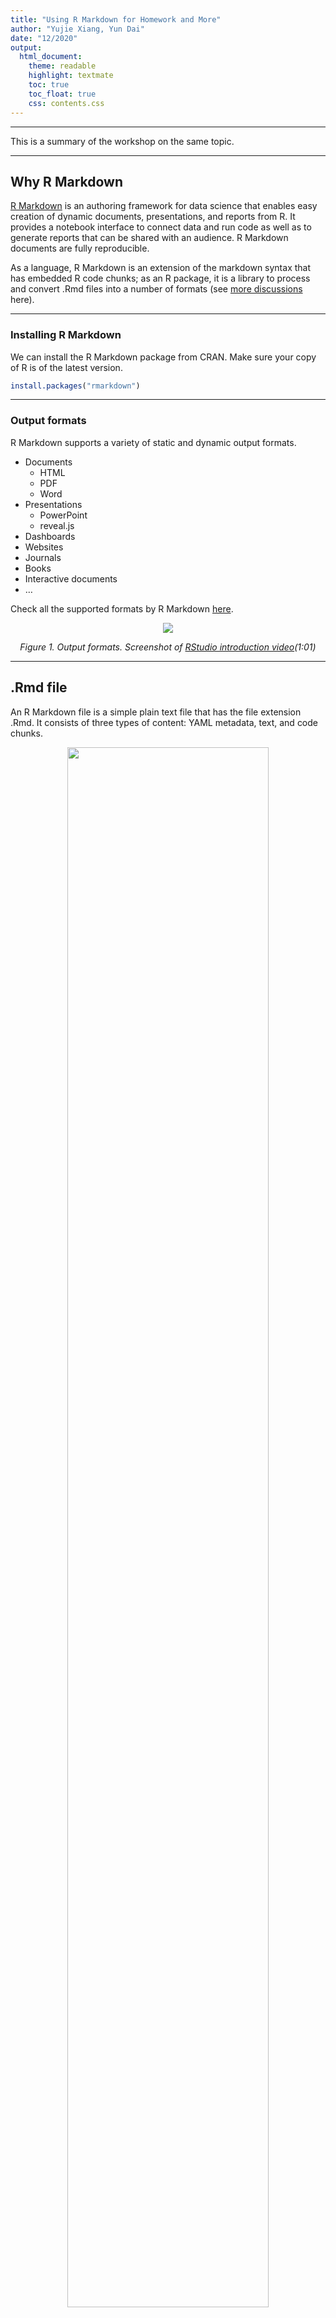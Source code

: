 ```yaml
---
title: "Using R Markdown for Homework and More"
author: "Yujie Xiang, Yun Dai"
date: "12/2020"
output: 
  html_document:
    theme: readable
    highlight: textmate
    toc: true
    toc_float: true
    css: contents.css
---
```


***
This is a summary of the workshop on the same topic.

***
## Why R Markdown
[R Markdown](https://rmarkdown.rstudio.com/) is an authoring framework for data science that enables easy creation of dynamic documents, presentations, and reports from R. It provides a notebook interface to connect data and run code as well as to generate reports that can be shared with an audience. R Markdown documents are fully reproducible.

As a language, R Markdown is an extension of the markdown syntax that has embedded R code chunks; as an R package, it is a library to process and convert .Rmd files into a number of formats (see [more discussions](https://stackoverflow.com/questions/40563479/relationship-between-r-markdown-knitr-pandoc-and-bookdown) here).

***
### Installing R Markdown
We can install the R Markdown package from CRAN. Make sure your copy of R is of the latest version.

```r
install.packages("rmarkdown")
```

***
###  Output formats
R Markdown supports a variety of static and dynamic output formats. 

* Documents
  + HTML
  + PDF
  + Word
* Presentations
  + PowerPoint
  + reveal.js
* Dashboards
* Websites
* Journals
* Books
* Interactive documents
* ...

Check all the supported formats by R Markdown [here](https://rmarkdown.rstudio.com/formats.html).

<center>

![](pics/rmd/formats2.png)

*Figure 1. Output formats. Screenshot of [RStudio introduction video](https://rmarkdown.rstudio.com/lesson-1.html)(1:01)*

</center>


***
## .Rmd file
An R Markdown file is a simple plain text file that has the file extension .Rmd. It consists of three types of content: YAML metadata, text, and code chunks. 

<center>

![](pics/rmd/rmd2.png){width=80%}

*Figure 2. An Rmd file.*

</center>

***
### Rendering .Rmd file 
A report can be generated from an .Rmd file by simply clicking the “Knit” button in RStudio. The default output format of a knitted file is HTML. 

To generate PDF output from R Markdown, [you need to have a LaTeX distribution installed](https://bookdown.org/yihui/rmarkdown-cookbook/install-latex.html).

***
### Header
R Markdown documents start with a metadata section, the YAML metadata header, which can include document metadata such as title, author, date and output format. We can also control the appearance and style of a document by including a custom CSS file, specifying a theme, and adjusting the organization of its sections, among other options.

In the example below, we have set the title, author, date and output of the document. Besides, we have included several options for customization:

* `theme: readable` sets the *readable* HTML theme (check the [theme gallery](https://www.datadreaming.org/post/r-markdown-theme-gallery/)) 
* `highlight: textmate` specifies the syntax highlighting style
* `toc: true` & `toc_float: true` adds a floating table of contents
* `css: contents.css` applies a pre-defined style sheet to the document

Read more about customizing output [here](https://bookdown.org/yihui/rmarkdown/html-document.html).

<center>

![](pics/rmd/header2.png){width=50%}

*Figure 3. Metadata at the top of an .Rmd file.*

</center>

***
### Text
Texts can be formatted with Pandoc’s Markdown, which we discuss below.

***
### Code chunks
R [code chunks](https://rmarkdown.rstudio.com/lesson-3.html), embedded with the Markdown syntax, can be executed independently and interactively. Code outputs are rendered immediately beneath the inputs. A variety of objects such as text, tables, and graphics can be produced in a code chunk.  

<center>

![](pics/rmd/interface.png){width=80%}

*Figure 4. Code chunks.*

</center>

***
To insert code chunk, we can:

1. use the Insert button on the RStudio toolbar, 
2. use the keyboard shortcut Ctrl + Alt + I (Windows), or Cmd + Option + I (macOS), or 
3. type the chunk delimiters `` ```{r}``` ``.

Below we discuss the code chunk in more detail.

***
## Including code
### Chunk options
On the upper right corner of a code chunk, we can see three little icons. 

<center>

![](pics/rmd/codechunk.png)

*Figure 5. Chunk options.*

</center>


The first icon can help us modify chunk options without typing code. Users have fine control over the outputs with the chunk options.

<center>

![](pics/rmd/codechunk2.png){width=40%}

*Figure 6. Modify Chunk Options.*

</center>

There are a variety of [chunk options](https://yihui.org/knitr/options/) for customizing components of a code chunk. 

<center>

![](pics/rmd/codechunk1.png){width=40%}

*Figure 7. Chunk Options.*

</center>

These chunk options include: 

* show output only `echo=FALSE`
* show code and output `echo=TRUE`
* show nothing (run code) `include=FALSE`
* show nothing (don't run code) `eval=FALSE, include=FALSE`
* show warnings `warning=TRUE`
* show messages `message=TRUE`
* use custom figure size `fig.height=, fig.width=` 
* ...

***

The second icon calls R to run all chunks above the current one. 

<center>

![](pics/rmd/codechunk3.png){width=40%}

*Figure 8. Run All Chunks Above.*

</center>

***
The third icon tells R to run the current chunk.

<center>

![](pics/rmd/codechunk4.png){width=40%}

*Figure 9. Run Current Chunk.*

</center>

***
### Inline code
To mark text as inline code, use a pair of backticks.

<span style="color: #F39C12;">*Input:*</span>

```
`code`
```

<span style="color: #7D3C98;">*Output:*</span>

This is inline `code`.

***
### Code block
To create a code block, put code in a pair of triple backticks ```.

<span style="color: #F39C12;">*Input:*</span>

````
```
code
```
````

<span style="color: #7D3C98;">*Output:*</span>

```
This is a code block.
```

***
### Including other code languages
In addition to R, an .Rmd file can execute code in many other languages, including:

* Python 
* SQL
* Bash 
* Rcpp
* Stan
* JavaScript
* CSS

To process a code chunk in another language, we should replace the `r` at the start of the code chunk declaration with the name of that language. For instance,

```
`` `{python echo=FALSE,results=TRUE}
l = [1,2,45,'Hello World!']
for i in l:
  print(l)
`` `
```

```python
l = [1,2,45,'Hello World!']
for i in l:
  print(l)
```


***
## Figures and images
In an .Rmd file, we can create figures with code and insert images.

***
### Adjusting figure sizes
One thing we often do with figures is adjusting their sizes. For figures generated by code, there are several places to do that. We may include `fig.height` and `fig.weight` in the header, to start with.

<center>

![](pics/rmd/figures.png){width=40%}

*Figure 10. Set figure size in header.*

</center>

***
We may also set the figure height and the figure width as global options that apply to every chunk in the file by calling `knitr::opts_chunk$set` in a code chunk, usually put at the beginning of our file. 

In the case below, every figure in the document will have a width of 6 and a height of 4.

```
knitr::opts_chunk$set(fig.width = 6, fig.height = 4)
```

Note that what we pass to `knitr::opts_chunk$set` can be overwritten in individual chunk headers.

***
Lastly, we can also set the figure height and width as chunk options:

<center>

![](pics/rmd/plot.png)

*Figure 11. Set figure size as chunk options*

</center>

***
### Emedding images
We may insert an image in an R Markdown file in several ways.

***
We can use the Markdown syntax, as shown below, to include a path, the width (optional), and a caption (optional). The syntax starts with an exclamation mark. The path can be a local path or a web url. We can set the image size in curve brackets `{}` at the end.

```
![optional caption text](url)
![optional caption text](path)
![optional caption text](path){width=20px}
![optional caption text](path){width=20%}
![optional caption text](path){width=20%, height=40%}
```


<span style="color: #F39C12;">*Input:*</span>

```
![NYU Shanghai Library](https://i0.wp.com/oncenturyavenue.org/wp-content/uploads/2017/03/nyushlib.jpg?w=1280)
```

<span style="color: #7D3C98;">*Output:*</span>

![NYU Shanghai Library](https://i0.wp.com/oncenturyavenue.org/wp-content/uploads/2017/03/nyushlib.jpg?w=1280)


***
We may also center the image with `<center> </center>`.  
  
```
<center>

![](path)

NYU Shanghai Library

</center>
```

***
The other way to include an image is to use the knitr function `knitr::include_graphics()` in a code chunk. The code chunk options include `out.width` and `out.height` to set the image width and height, `fig.align` to set the alignment (`center`, `left`, `right`, and `default`), and `fig.cap` to set the caption.

<center>

![](pics/rmd/insert_image.png)

*Figure 12. Embed image in code chunk.*

</center>

***
## Tables
R Markdown displays data frames and matrices as what we would see in the R console. 

```r
data("iris")
iris[1:6,]
```

***
If we need additional table formatting, we may use `knitr::kable()`. 

```r
library(knitr)
kable(iris[1:6,], caption = 'This is a title')
```

To embellish tables with more advanced styling, we may use the package [kableExtra](https://cran.r-project.org/package=kableExtra), which provides a variety of functions to build LaTeX and HTML tables.

To create professional looking tables to summarize regression models, the package [stargazer](https://cran.r-project.org/web/packages/stargazer/vignettes/stargazer.pdf) is recommended.

***
Additionally, we can also create tables with markdown by manually typing horizontal and vertical dashed lines.

<span style="color: #F39C12;">*Input:*</span>
```
First Header | Second Header
-------------|--------------
Content Cell | Content Cell
Content Cell | Content Cell
```

<span style="color: #7D3C98;">*Output:*</span> 

First Header | Second Header
-------------|--------------
Content Cell | Content Cell
Content Cell | Content Cell

<span style="color: #F39C12;">*Input:*</span>
```
  Right  Left     Center     Default
-------  ------ ----------   -------
   Cell  Cell      cell       cell
   Cell  Cell      cell       cell
```

<span style="color: #7D3C98;">*Output:*</span>

  Right  Left     Center     Default
-------  ------ ----------   -------
   Cell  Cell      cell       cell
   Cell  Cell      cell       cell
   

Notes on column alignment:

  + If the dashed line is flush with the header text on the right side but extends beyond it on the left, the column is **right-aligned**.
  + If the dashed line is flush with the header text on the left side but extends beyond it on the right, the column is **left-aligned**.
  + If the dashed line extends beyond the header text on both sides, the column is **centered**.
  + If the dashed line is flush with the header text on both sides, the **default** alignment is used (in most cases, this will be left).

***
## Formatting text with Markdown
We can format the text in an R Markdown file with [Pandoc’s Markdown](https://pandoc.org/MANUAL.html#pandocs-markdown), a set of ways to mark text to enable formatting. When we render an R Markdown file, it is first compiled to Markdown through the package knitr, and then converted to an output document (e.g., PDF, HTML, or Word) by Pandoc.

Now let's take a look at how to mark up text into formatted text for some elements.

***
### Headers
Section headers can be created on six levels, indicated by one to six pound signs.

<span style="color: #F39C12;">*Input:*</span>

```
# Header 1

## Header 2

### Header 3

#### Header 4

##### Header 5

###### Header 6
```

<span style="color: #7D3C98;">*Output:*</span>

![](pics/rmd/header123.png){width=40%}

***
### Lists: unordered
Unordered list items start with `*`, `-`, or `+`. We can nest one list within another by indenting the sub-list.

<span style="color: #F39C12;">*Input:*</span>
```
* Item 1
* Item 2
	+ Item 2.1
	+ Item 2.2
		- Item 2.21
		- Item 2.22
```

<span style="color: #7D3C98;">*Output:*</span>

* Item 1
* Item 2
	+ Item 2.1
	+ Item 2.2
		- Item 2.21
		- Item 2.22
	
	
***		
### Lists: ordered
Ordered list items start with numbers, which can also be nested.

<span style="color: #F39C12;">*Input:*</span>
```
1. Item 1
2. Item 2
3. Item 3
```

<span style="color: #7D3C98;">*Output:*</span>

1. Item 1
2. Item 2
3. Item 3

***
### Links
Hyperlinks are created using the syntax `[text](link)`.

<span style="color: #F39C12;">*Input:*</span>

```
[R Markdown cheat sheet](https://shiny.rstudio.com/articles/rm-cheatsheet.html)
```

```
<https://shiny.rstudio.com/articles/rm-cheatsheet.html>
```

<span style="color: #7D3C98;">*Output:*</span>

[R Markdown cheat sheet](https://shiny.rstudio.com/articles/rm-cheatsheet.html)

<https://shiny.rstudio.com/articles/rm-cheatsheet.html>


***
### Block quotes

Blockquotes start with `>`.

<span style="color: #F39C12;">*Input:*</span>

```
Einstein once said

> I never said that.
```
<span style="color: #7D3C98;">*Output:*</span>

Einstein once said

> I never said that.

***
### Horizontal rule
A horizontal line starts with three or more asterisks or dashes.

<span style="color: #F39C12;">*Input:*</span>
```
******
------
```

<span style="color: #7D3C98;">*Output:*</span>

***

***
### Footnotes
Footnotes are put inside the square brackets after a caret `^[]`.

<span style="color: #F39C12;">*Input:*</span>
```
two footnotes [^1][^2] 
Check the notes at the bottom of this page.


[^1]: This is the footnote.
[^2]: This is another footnote.
```

<span style="color: #7D3C98;">*Output:*</span>

Here is a footnote reference.[^1][^2]
Check the note at the bottom of the page.




[^1]: Here is the footnote.
[^2]: Here is another footnote.

***
### Italicized text
Italicized text can be created using a pair of asterisk or underscores.

<span style="color: #F39C12;">*Input:*</span>
```
*text*
_text_
```

<span style="color: #7D3C98;">*Output:*</span>

*text*

_text_


***
### Bold text
Bold text can be created using a pair of double asterisks or double underscores.

<span style="color: #F39C12;">*Input:*</span>
```
**text**
__text__
```

<span style="color: #7D3C98;">*Output:*</span>

**text**

__text__


***
### Superscripts

A pair of carets (^) produce a superscript.

<span style="color: #F39C12;">*Input:*</span>
```
2^10^
```

<span style="color: #7D3C98;">*Output:*</span>

2^10^

***
### Subscripts

A pair of tildes (~) turn text to a subscript. 

<span style="color: #F39C12;">*Input:*</span>
```
H~2~O
```

<span style="color: #7D3C98;">*Output:*</span>

H~2~O


***
## Math expressions
The mathematical typesetting in R Markdown is based on LaTeX, a powerful tool to write mathematical equations and display mathematical notations. Read more about Latex [here](https://www.latex-project.org/).

Note that in tables notations are compiled as inline code using a pair of `$` while others are in display mode surrounded by a pair of `$$`.

***
### Inline and display mode
Inline LaTeX equations can be written in a pair of `$`.

***

#### inline mode

  <span style="color: #F39C12;">*Input:*</span>
  
  ```
  This is a math $expression$ in inline mode.
  ```
  
  <span style="color: #7D3C98;">*Output:*</span>
  
  This is a math $expression$ in inline mode.


***  
#### display mode
Math expressions of the display mode can be written in a pair of `$$`.

  <span style="color: #F39C12;">*Input:*</span>
  
  ```
  This is a math $$expression$$ in display mode.
  ```
  
  <span style="color: #7D3C98;">*Output:*</span>


  This is a math $$expression$$ in display mode.
  
***  
Alternatively:    
  
  <span style="color: #F39C12;">*Input:*</span>
  
  ```
  This is a math \[expression\] in display mode.
  ```
  
  <span style="color: #7D3C98;">*Output:*</span>
  
  This is a math \[expression\] in display mode.


***
### Math mode accents

***
#### hat

<span style="color: #F39C12;">*Input:*</span>

```
$$\hat{a}$$
```

<span style="color: #7D3C98;">*Output:*</span>

$$\hat{a}$$

***
#### bar

<span style="color: #F39C12;">*Input:*</span>

```
$$\bar{a}$$
```

<span style="color: #7D3C98;">*Output:*</span>

$$\bar{a}$$

***
#### tilde

<span style="color: #F39C12;">*Input:*</span>

```
$$\tilde{a}$$
```

<span style="color: #7D3C98;">*Output:*</span>

$$\tilde{a}$$

***
### Greek letters

  Input         |  Output
----------------|-----------------
    `$\pi$`     |     $\pi$      
    `$\Pi$`     |     $\Pi$       
 `$h(\theta)$`  |   $h(\theta)$      
  `$\Delta$`    |    $\Delta$      
 `$\epsilon$`   |   $\epsilon$     
  `$\alpha$`    |    $\alpha$            


***
### Subscript and superscript


***
#### subscript

  Input           |  Output
------------------|-----------------
  `$\beta_0$`     |     $\beta_0$     
`$\theta_1x_1$`   |   $\theta_1x_1$   



***
#### superscript

  Input         |  Output
----------------|-----------------
  `$p^{k}$`     |     $p^{k}$     
  `$e^{-z}$`    |    $e^{-z}$   


***
Example:

<span style="color: #F39C12;">*Input:*</span>

```
$y = \beta_0 + \beta_1x_1 + \beta_2x_2 + \beta_3x_3 + \epsilon$
$h(\theta) = \theta_0 + \theta_1x_1 + \theta_2x_2 + \theta_3x_3$
```

<span style="color: #7D3C98;">*Output:*</span>

$y = \beta_0 + \beta_1x_1 + \beta_2x_2 + \beta_3x_3 + \epsilon$

$h(\theta) = \theta_0 + \theta_1x_1 + \theta_2x_2 + \theta_3x_3$

***
### Sum

<span style="color: #F39C12;">*Input:*</span>

```
$$\sum_{i=1}^{m}$$
```

<span style="color: #7D3C98;">*Output:*</span>

$$\sum_{i=1}^{m}$$

***
Example:

<span style="color: #F39C12;">*Input:*</span>

```
$\sum_{i=1}^{n}{(rating-\hat{rating})^2}$
$l(\theta)=\sum_{i=1}^{m}{[y^ilog(h_\theta(x^i)) + (1-y^i)log(1-h_\theta(x^i))]}$
```

<span style="color: #7D3C98;">*Output:*</span>

$\sum_{i=1}^{n}{(rating-\hat{rating})^2}$

$l(\theta)=\sum_{i=1}^{m}{[y^ilog(h_\theta(x^i)) + (1-y^i)log(1-h_\theta(x^i))]}$

***
### Fractions

*Format:*

```
$$\frac{numerator}{denominator}$$
```

<span style="color: #F39C12;">*Input:*</span>

```
$$\frac{a+b}{b}$$
```

<span style="color: #7D3C98;">*Output:*</span>

$$\frac{a+b}{b}$$

<span style="color: #F39C12;">*Input:*</span>

```
$$1 + \frac{a}{b}$$
```

<span style="color: #7D3C98;">*Output:*</span>

$$1 + \frac{a}{b}$$

<span style="color: #F39C12;">*Input:*</span>

```
$$g(z) = \frac{1}{1+e^{-z}}$$
```

<span style="color: #7D3C98;">*Output:*</span>

$$g(z) = \frac{1}{1+e^{-z}}$$

***
Example:

<span style="color: #F39C12;">*Input:*</span>

```
$J(\theta)=\frac{1}{2m}\sum_{i=1}^{m}{(h(x^i)-y^i)^2}$
```

<span style="color: #7D3C98;">*Output:*</span>

$J(\theta)=\frac{1}{2m}\sum_{i=1}^{m}{(h(x^i)-y^i)^2}$


***
### Roots

*Format:*

```
$$\sqrt[n]{expression}$$
```

<span style="color: #F39C12;">*Input:*</span>

```
$$\frac{-b + \sqrt{b^2 - 4ac}}{2a}$$
```

<span style="color: #7D3C98;">*Output:*</span>

$$\frac{-b + \sqrt{b^2 - 4ac}}{2a}$$

<span style="color: #F39C12;">*Input:*</span>

```
$$\sqrt[3]{q + \sqrt{ q^2 - p^3 }}$$
```

<span style="color: #7D3C98;">*Output:*</span>

$$\sqrt[3]{q + \sqrt{ q^2 - p^3 }}$$

***

### Integral

*Format:*

```
$$\int^a_b$$
```

<span style="color: #F39C12;">*Input:*</span>

```
$$\int^a_b \frac{1}{3}x^3$$
```

<span style="color: #7D3C98;">*Output:*</span>

$$\int^a_b \frac{1}{3}x^3$$

***
### Partial derivative

<span style="color: #F39C12;">*Input:*</span>

```
$$\frac{\partial u}{\partial t}$$
```

<span style="color: #7D3C98;">*Output:*</span>

$$\frac{\partial u}{\partial t}$$

***
Example:

<span style="color: #F39C12;">*Input:*</span>

```
$\frac{\partial}{\partial \theta_j}J(\theta)=\frac{1}{m}\sum_{i=1}^{m}{(h(x^i)-y^i)x^i_j}$
```

<span style="color: #7D3C98;">*Output:*</span>

$\frac{\partial}{\partial \theta_j}J(\theta)=\frac{1}{m}\sum_{i=1}^{m}{(h(x^i)-y^i)x^i_j}$


***
### Matrices

<span style="color: #F39C12;">*Input:*</span>

```
$$
\begin{matrix} 
a & b \\
c & d 
\end{matrix}
\quad
\begin{pmatrix} 
a & b \\
c & d 
\end{pmatrix}
\quad
\begin{bmatrix} 
a & b \\
c & d 
\end{bmatrix}
\quad
$$
```

<span style="color: #7D3C98;">*Output:*</span>

$$
\begin{matrix} 
a & b \\
c & d 
\end{matrix}
\quad
\begin{pmatrix} 
a & b \\
c & d 
\end{pmatrix}
\quad
\begin{bmatrix} 
a & b \\
c & d 
\end{bmatrix}
\quad
$$


***
## Read more
[Get Started, RStudio](https://rmarkdown.rstudio.com/)

[Markdown Basics](https://rmarkdown.rstudio.com/authoring_basics.html)

[R Markdown cheat sheet](https://shiny.rstudio.com/articles/rm-cheatsheet.html)

[R Markdown — Dynamic Documents for R](https://support.rstudio.com/hc/en-us/articles/205368677-R-Markdown-Dynamic-Documents-for-R)

[R Markdown: The Definitive Guide](https://bookdown.org/yihui/rmarkdown/)

[Pandoc's Markdown](https://pandoc.org/MANUAL.html#pandocs-markdown)

